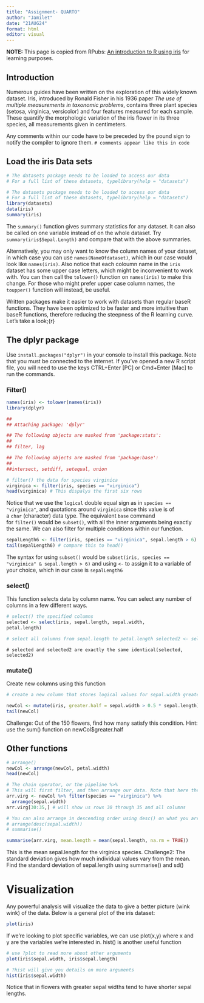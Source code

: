 ---
title: "Assignment- QUARTO"
author: "Jamilet"
date: "21AUG24"
format: html
editor: visual
---

**NOTE:** This page is copied from RPubs: [An introduction to R using iris](https://rpubs.com/moeransm/intro-iris) for learning purposes.

## **Introduction**

Numerous guides have been written on the exploration of this widely known dataset. Iris, introduced by Ronald Fisher in his 1936 paper *The use of multiple measurements in taxonomic problems*, contains three plant species (setosa, virginica, versicolor) and four features measured for each sample. These quantify the morphologic variation of the iris flower in its three species, all measurements given in centimeters.

Any comments within our code have to be preceded by the pound sign to notify the compiler to ignore them. `# comments appear like this in code`

## **Load the iris Data sets**

``` r
# The datasets package needs to be loaded to access our data  
# For a full list of these datasets, typelibrary(help = "datasets") 
```

```{r}
# The datasets package needs to be loaded to access our data
# For a full list of these datasets, typelibrary(help = "datasets") 
library(datasets) 
data(iris) 
summary(iris) 
```

The `summary()` function gives summary statistics for any dataset. It can also be called on one variable instead of on the whole dataset. Try `summary(iris$Sepal.Length)` and compare that with the above summaries.

Alternatively, you may only want to know the column names of your dataset, in which case you can use `names(NameOfdataset)`, which in our case would look like `names(iris)`. Also notice that each coloumn name in the `iris` dataset has some upper case letters, which might be inconvenient to work with. You can then call the `tolower()` function on `names(iris)` to make this change. For those who might prefer upper case column names, the `toupper()` function will instead, be useful.

Written packages make it easier to work with datasets than regular baseR functions. They have been optimized to be faster and more intuitive than baseR functions, therefore reducing the steepness of the R learning curve. Let’s take a look;{r}

## **The dplyr package**

Use `install.packages("dplyr")` in your console to install this package. Note that you must be connected to the internet. If you’ve opened a new R script file, you will need to use the keys CTRL+Enter \[PC\] or Cmd+Enter \[Mac\] to run the commands.

### **Filter()**

```{r}
names(iris) <- tolower(names(iris))
library(dplyr)
```

``` r
##  
## Attaching package: 'dplyr'
```

``` r
## The following objects are masked from 'package:stats':
##  
## filter, lag
```

``` r
## The following objects are masked from 'package:base': 
## 
##intersect, setdiff, setequal, union
```

```{r}
# filter() the data for species virginica
virginica <- filter(iris, species == "virginica")
head(virginica) # This dispalys the first six rows
```

Notice that we use the `logical` double equal sign as in `species == "virginica"`, and quotations around `virginica` since this value is of a `char` (character) data type. The equivalent `base` command for `filter()` would be `subset()`, with all the inner arguments being exactly the same. We can also filter for multiple conditions within our function.

```{r}
sepalLength6 <- filter(iris, species == "virginica", sepal.length > 6)
tail(sepalLength6) # compare this to head()
```

The syntax for using `subset()` would be `subset(iris, species == "virginica" & sepal.length > 6)` and using `<-` to assign it to a variable of your choice, which in our case is `sepalLength6`

### **select()**

This function selects data by column name. You can select any number of columns in a few different ways.

```{r}
# select() the specified columns 
selected <- select(iris, sepal.length, sepal.width,
petal.length) 

# select all columns from sepal.length to petal.length selected2 <- select(iris, sepal.length:petal.length) head(selected, 3)
```

```         
# selected and selected2 are exactly the same identical(selected, selected2)
```

### **mutate()**

Create new columns using this function

```{r}
# create a new column that stores logical values for sepal.width greater than half of sepal.length

newCol <- mutate(iris, greater.half = sepal.width > 0.5 * sepal.length)
tail(newCol)
```

Challenge: Out of the 150 flowers, find how many satisfy this condition. Hint: use the sum() function on newCol\$greater.half

## **Other functions**

```{r}
# arrange()
newCol <- arrange(newCol, petal.width)
head(newCol)
```

```{r}
# The chain operator, or the pipeline %>%
# This will first filter, and then arrange our data. Note that here the order in which you call functions does not matter, but in other cases it might
arr.virg <- newCol %>% filter(species == "virginica") %>%
  arrange(sepal.width)
arr.virg[30:35,] # will show us rows 30 through 35 and all columns
```

```{r}
# You can also arrange in descending order using desc() on what you arrange by
# arrange(desc(sepal.width))
# summarise()

summarise(arr.virg, mean.length = mean(sepal.length, na.rm = TRUE)) 
```

This is the mean sepal.length for the virginica species. Challenge2: The standard deviation gives how much individual values vary from the mean. Find the standard deviation of sepal.length using summarise() and sd()

# **Visualization** 

Any powerful analysis will visualize the data to give a better picture (wink wink) of the data. Below is a general plot of the iris dataset:

```{r}
plot(iris) 
```


If we’re looking to plot specific variables, we can use plot(x,y) where x and y are the variables we’re interested in. hist() is another useful function

```{r}
# use ?plot to read more about other arguments
plot(iris$sepal.width, iris$sepal.length)
```

```{r}
# ?hist will give you details on more arguments
hist(iris$sepal.width) 
```


Notice that in flowers with greater sepal widths tend to have shorter sepal lengths.
